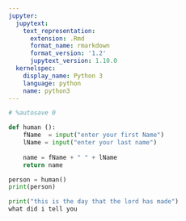 ```yaml
---
jupyter:
  jupytext:
    text_representation:
      extension: .Rmd
      format_name: rmarkdown
      format_version: '1.2'
      jupytext_version: 1.10.0
  kernelspec:
    display_name: Python 3
    language: python
    name: python3
---
```


```python
# %autosave 0
```

```python


def human ():
    fName  = input("enter your first Name")
    lName = input("enter your last name")
    
    name = fName + " " + lName 
    return name
```

```python
person = human()
print(person)
```

```python
print("this is the day that the lord has made")
what did i tell you
```

```python

```
